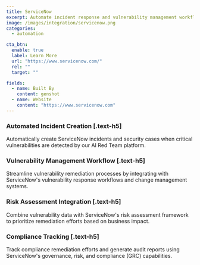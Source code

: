 ```yaml
---
title: ServiceNow
excerpt: Automate incident response and vulnerability management workflows with ServiceNow integration
image: /images/integration/servicenow.png
categories:
  - automation

cta_btn:
  enable: true
  label: Learn More
  url: "https://www.servicenow.com/"
  rel: ""
  target: ""

fields:
  - name: Built By
    content: genshot
  - name: Website
    content: "https://www.servicenow.com"
---
```


<Gallery>
  <GalleryItem
    image_src="/integration/images/1.jpg"
    image_alt="example alt text"
    video_src="LXb3EKWsInQ"
    image_source="content-collection"
  />
  <GalleryItem
    width="1/2"
    image_src="/integration/images/2.jpg"
    image_alt="example alt text"
    image_source="content-collection"
  />
  <GalleryItem
    width="1/2"
    image_src="/integration/images/3.jpg"
    image_alt="example alt text"
    image_source="content-collection"
  />
</Gallery>

### Automated Incident Creation [.text-h5]

Automatically create ServiceNow incidents and security cases when critical vulnerabilities are detected by our AI Red Team platform.

### Vulnerability Management Workflow [.text-h5]

Streamline vulnerability remediation processes by integrating with ServiceNow's vulnerability response workflows and change management systems.

### Risk Assessment Integration [.text-h5]

Combine vulnerability data with ServiceNow's risk assessment framework to prioritize remediation efforts based on business impact.

### Compliance Tracking [.text-h5]

Track compliance remediation efforts and generate audit reports using ServiceNow's governance, risk, and compliance (GRC) capabilities.
